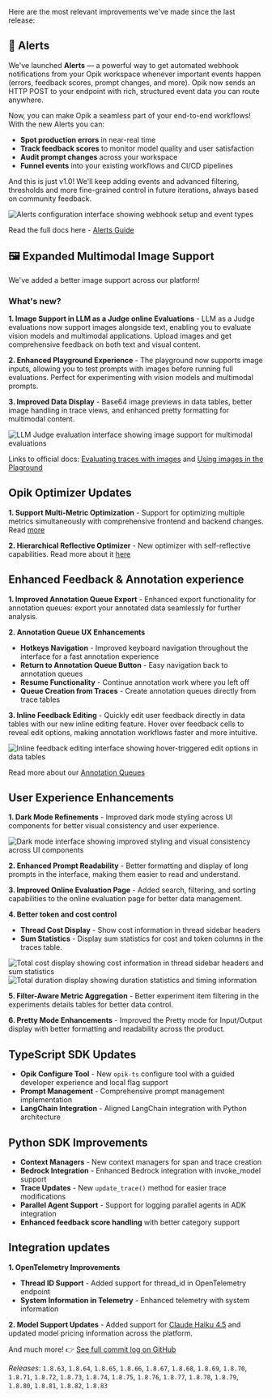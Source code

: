 Here are the most relevant improvements we've made since the last release:

## 🚨 Alerts
We've launched **Alerts** — a powerful way to get automated webhook notifications from your Opik workspace whenever important events happen (errors, feedback scores, prompt changes, and more). Opik now sends an HTTP POST to your endpoint with rich, structured event data you can route anywhere.

Now, you can make Opik a seamless part of your end-to-end workflows! With the new Alerts you can:
- **Spot production errors** in near-real time
- **Track feedback scores** to monitor model quality and user satisfaction
- **Audit prompt changes** across your workspace
- **Funnel events** into your existing workflows and CI/CD pipelines

And this is just v1.0! We'll keep adding events and advanced filtering, thresholds and more fine-grained control in future iterations, always based on community feedback.

<Frame>
  <img src="/img/changelog/2025-10-21/Alerts.png" alt="Alerts configuration interface showing webhook setup and event types" />
</Frame>

Read the full docs here - [Alerts Guide](/docs/opik/production/alerts)


## 🖼️ Expanded Multimodal Image Support

We've added a better image support across our platform!

### What's new?

**1. Image Support in LLM as a Judge online Evaluations** - LLM as a Judge evaluations now support images alongside text, enabling you to evaluate vision models and multimodal applications. Upload images and get comprehensive feedback on both text and visual content.

**2. Enhanced Playground Experience** - The playground now supports image inputs, allowing you to test prompts with images before running full evaluations. Perfect for experimenting with vision models and multimodal prompts.

**3. Improved Data Display** - Base64 image previews in data tables, better image handling in trace views, and enhanced pretty formatting for multimodal content.

<Frame>
  <img src="/img/changelog/2025-10-21/EvaluateWithImages.png" alt="LLM Judge evaluation interface showing image support for multimodal evaluations" />
</Frame>

Links to official docs: [Evaluating traces with images](/docs/opik/production/rules#evaluating-traces-with-images) and [Using images in the Plaground](/docs/opik/prompt_engineering/playground#using-images-in-the-playground)


## Opik Optimizer Updates

**1. Support Multi-Metric Optimization** - Support for optimizing multiple metrics simultaneously with comprehensive frontend and backend changes. Read [more](/docs/opik/agent_optimization/multi_metric_optimization)

**2. Hierarchical Reflective Optimizer** - New optimizer with self-reflective capabilities. Read more about it [here](/docs/opik/agent_optimization/algorithms/hierarchical_reflective_optimizer)


## Enhanced Feedback & Annotation experience

**1. Improved Annotation Queue Export** - Enhanced export functionality for annotation queues: export your annotated data seamlessly for further analysis.

**2. Annotation Queue UX Enhancements**
- **Hotkeys Navigation** - Improved keyboard navigation throughout the interface for a fast annotation experience
- **Return to Annotation Queue Button** - Easy navigation back to annotation queues
- **Resume Functionality** - Continue annotation work where you left off
- **Queue Creation from Traces** - Create annotation queues directly from trace tables

**3. Inline Feedback Editing** - Quickly edit user feedback directly in data tables with our new inline editing feature. Hover over feedback cells to reveal edit options, making annotation workflows faster and more intuitive.

<Frame>
  <img src="/img/changelog/2025-10-21/InlineUserFeedback.png" alt="Inline feedback editing interface showing hover-triggered edit options in data tables" />
</Frame>

Read more about our [Annotation Queues](/docs/opik/evaluation/annotation_queues)

## User Experience Enhancements

**1. Dark Mode Refinements** - Improved dark mode styling across UI components for better visual consistency and user experience.

<Frame>
  <img src="/img/changelog/2025-10-21/DarkMode.png" alt="Dark mode interface showing improved styling and visual consistency across UI components" />
</Frame>

**2. Enhanced Prompt Readability** - Better formatting and display of long prompts in the interface, making them easier to read and understand.

**3. Improved Online Evaluation Page** - Added search, filtering, and sorting capabilities to the online evaluation page for better data management.

**4. Better token and cost control**
- **Thread Cost Display** - Show cost information in thread sidebar headers
- **Sum Statistics** - Display sum statistics for cost and token columns in the traces table.

<Frame>
  <img src="/img/changelog/2025-10-21/TotalCost.png" alt="Total cost display showing cost information in thread sidebar headers and sum statistics" />
</Frame>

<Frame>
  <img src="/img/changelog/2025-10-21/TotalDuration.png" alt="Total duration display showing duration statistics and timing information" />
</Frame>

**5. Filter-Aware Metric Aggregation** - Better experiment item filtering in the experiments details tables for better data control. 

**6. Pretty Mode Enhancements** - Improved the Pretty mode for Input/Output display with better formatting and readability across the product.


## TypeScript SDK Updates
- **Opik Configure Tool** - New `opik-ts` configure tool with a guided developer experience and local flag support
- **Prompt Management** - Comprehensive prompt management implementation
- **LangChain Integration** - Aligned LangChain integration with Python architecture

## Python SDK Improvements
- **Context Managers** - New context managers for span and trace creation
- **Bedrock Integration** - Enhanced Bedrock integration with invoke_model support
- **Trace Updates** - New `update_trace()` method for easier trace modifications
- **Parallel Agent Support** - Support for logging parallel agents in ADK integration
- **Enhanced feedback score handling** with better category support

## Integration updates
**1. OpenTelemetry Improvements**
- **Thread ID Support** - Added support for thread_id in OpenTelemetry endpoint
- **System Information in Telemetry** - Enhanced telemetry with system information

**2. Model Support Updates** - Added support for [Claude Haiku 4.5](https://www.anthropic.com/news/claude-haiku-4-5) and updated model pricing information across the platform.


And much more! 👉 [See full commit log on GitHub](https://github.com/comet-ml/opik/compare/1.8.62...1.8.83)

_Releases_: `1.8.63`, `1.8.64`, `1.8.65`, `1.8.66`, `1.8.67`, `1.8.68`, `1.8.69`, `1.8.70`, `1.8.71`, `1.8.72`, `1.8.73`, `1.8.74`, `1.8.75`, `1.8.76`, `1.8.77`, `1.8.78`, `1.8.79`, `1.8.80`, `1.8.81`, `1.8.82`, `1.8.83`
